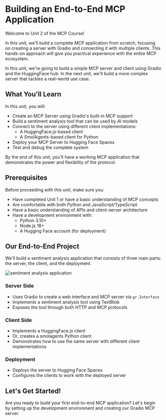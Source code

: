 # Building an End-to-End MCP Application

Welcome to Unit 2 of the MCP Course! 

In this unit, we'll build a complete MCP application from scratch, focusing on creating a server with Gradio and connecting it with multiple clients. This hands-on approach will give you practical experience with the entire MCP ecosystem.

<Tip>

In this unit, we're going to build a simple MCP server and client using Gradio and the HuggingFace hub. In the next unit, we'll build a more complex server that tackles a real-world use case.

</Tip>

## What You'll Learn

In this unit, you will:

- Create an MCP Server using Gradio's built-in MCP support
- Build a sentiment analysis tool that can be used by AI models
- Connect to the server using different client implementations:
  - A HuggingFace.js-based client
  - A SmolAgents-based client for Python
- Deploy your MCP Server to Hugging Face Spaces
- Test and debug the complete system

By the end of this unit, you'll have a working MCP application that demonstrates the power and flexibility of the protocol.

## Prerequisites

Before proceeding with this unit, make sure you:

- Have completed Unit 1 or have a basic understanding of MCP concepts
- Are comfortable with both Python and JavaScript/TypeScript
- Have a basic understanding of APIs and client-server architecture
- Have a development environment with:
  - Python 3.10+
  - Node.js 18+
  - A Hugging Face account (for deployment)

## Our End-to-End Project

We'll build a sentiment analysis application that consists of three main parts: the server, the client, and the deployment.

![sentiment analysis application](https://huggingface.co/datasets/mcp-course/images/resolve/main/unit2/1.png)

### Server Side

- Uses Gradio to create a web interface and MCP server via `gr.Interface`
- Implements a sentiment analysis tool using TextBlob
- Exposes the tool through both HTTP and MCP protocols

### Client Side

- Implements a HuggingFace.js client
- Or, creates a smolagents Python client
- Demonstrates how to use the same server with different client implementations

### Deployment

- Deploys the server to Hugging Face Spaces
- Configures the clients to work with the deployed server

## Let's Get Started!

Are you ready to build your first end-to-end MCP application? Let's begin by setting up the development environment and creating our Gradio MCP server.